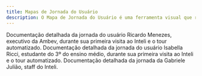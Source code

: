 ```yaml
---
title: Mapas de Jornada do Usuário
description: O Mapa de Jornada do Usuário é uma ferramenta visual que representa as etapas que um usuário passa ao interagir com um produto ou serviço. Ele ajuda a identificar pontos de dor, oportunidades de melhoria e a entender melhor as necessidades do usuário.
---
```


<Cards>
  <Card
    href="/docs/sprint-1/entendimento-do-usuario/mapa-de-jornada-do-usuario/mapa-de-jornada-do-usuario-executivo"
    title="Mapa de Jornada do Usuário Executivo"
  >
    Documentação detalhada da jornada do usuário Ricardo Menezes, executivo da
    Ambev, durante sua primeira visita ao Inteli e o tour automatizado.
  </Card>
  <Card
    href="/docs/sprint-1/entendimento-do-usuario/mapa-de-jornada-do-usuario/mapa-de-jornada-do-usuario-candidato"
    title="Mapa de Jornada do Usuário Candidato"
  >
    Documentação detalhada da jornada do usuário Isabella Ricci, estudante do 3º
    do ensino médio, durante sua primeira visita ao Inteli e o tour
    automatizado.
  </Card>
  <Card
    href="/docs/sprint-1/entendimento-do-usuario/mapa-de-jornada-do-usuario/mapa-de-jornada-do-usuario-staff"
    title="Mapa de Jornada do Staff Inteli"
  >
    Documentação detalhada da jornada da Gabriele Julião, staff do Inteli.
  </Card>
</Cards>
